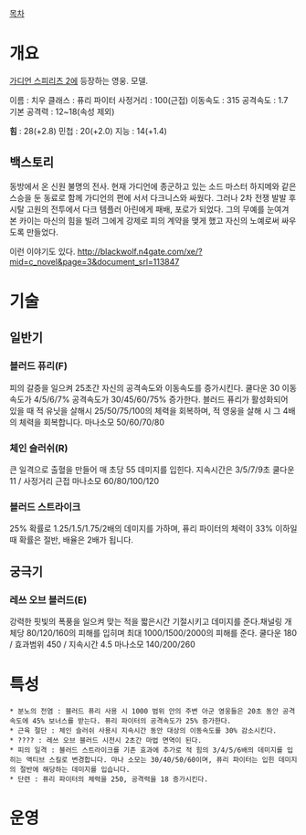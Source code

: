 [[목차]]
= 개요 =
[[가디언 스피리츠 2]]에 등장하는 영웅. 모델.

이름 : 치우
클래스 : 퓨리 파이터
사정거리 : 100(근접)
이동속도 : 315
공격속도 : 1.7
기본 공격력 : 12~18(속성 제외)

'''힘''' : 28(+2.8)
민첩 : 20(+2.0)
지능 : 14(+1.4)
== 백스토리 ==
동방에서 온 신원 불명의 전사. 현재 가디언에 종군하고 있는 소드 마스터 하지메와 같은 스승을 둔 동료로 함께 가디언의 편에 서서 다크니스와 싸웠다.
그러나 2차 전쟁 발발 후 시탈 고원의 전투에서 다크 템플러 아린에게 패배, 포로가 되었다. 그의 무예를 눈여겨 본 카이는 마신의 힘을 빌려 그에게 강제로 피의 계약을 맺게 했고 자신의 노예로써 싸우도록 만들었다.

이런 이야기도 있다. [[http://blackwolf.n4gate.com/xe/?mid=c_novel&page=3&document_srl=113847]]

= 기술 =
== 일반기 ==
=== 블러드 퓨리(F) ===
피의 갈증을 일으켜 25초간 자신의 공격속도와 이동속도를 증가시킨다.
쿨다운 30
이동속도가 4/5/6/7% 공격속도가 30/45/60/75% 증가한다.
블러드 퓨리가 활성화되어 있을 때 적 유닛을 살해시 25/50/75/100의 체력을 회복하며, 적 영웅을 살해 시 그 4배의 체력을 회복합니다.
마나소모 50/60/70/80

=== 체인 슬러쉬(R) ===
큰 일격으로 출혈을 만들어 매 초당 55 데미지를 입힌다.
지속시간은 3/5/7/9초
쿨다운 11 / 사정거리 근접
마나소모 60/80/100/120

=== 블러드 스트라이크 ===
25% 확률로 1.25/1.5/1.75/2배의 데미지를 가하며, 퓨리 파이터의 체력이 33% 이하일 때 확률은 절반, 배율은 2배가 됩니다.

== 궁극기 ==
=== 레쓰 오브 블러드(E) ===
강력한 핏빛의 폭풍을 일으켜 맞는 적을 짧은시간 기절시키고 데미지를 준다.채널링
개체당 80/120/160의 피해를 입히며 최대 1000/1500/2000의 피해를 준다.
쿨다운 180 / 효과범위 450 / 지속시간 4.5
마나소모 140/200/260

= 특성 =
 * 분노의 전염 : 블러드 퓨리 사용 시 1000 범위 안의 주변 아군 영웅들은 20초 동안 공격속도에 45% 보너스를 받는다. 퓨리 파이터의 공격속도가 25% 증가한다.
 * 근육 절단 : 체인 슬러쉬 사용시 지속시간 동안 대상의 이동속도를 30% 감소시킨다.
 * ???? : 레쓰 오브 블러드 시전시 2초간 마법 면역이 된다.
 * 피의 일격 : 블러드 스트라이크를 기존 효과에 추가로 적 힘의 3/4/5/6배의 데미지를 입히는 액티브 스킬로 변경합니다. 마나 소모는 30/40/50/60이며, 퓨리 파이터는 입힌 데미지의 절반에 해당하는 데미지를 입습니다.
 * 단련 : 퓨리 파이터의 체력을 250, 공격력을 18 증가시킨다.

= 운영 =
